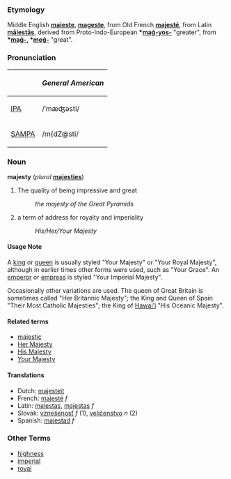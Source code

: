 ===Etymology===
Middle English '''[[maieste]]''', '''[[mageste]]''', from Old French '''[[majesté]]''', from Latin '''[[maiestas|māiestās]]''', derived from Proto-Indo-European '''*[[maǵ-yos-]]''' "greater", from '''*[[maǵ-]], *[[meǵ-]]''' "great".

===Pronunciation===
{| border=1 cellpadding=5
! !! ''General American''
|-
| [[w:IPA|IPA]] || /ˈmæʤəsti/
|-
| [[w:SAMPA|SAMPA]] || /m{dZ@sti/
|}

===Noun===
'''majesty''' (''plural'' '''[[majesties]]''')

# The quality of being impressive and great
#: ''the majesty of the Great Pyramids''
# a term of address for royalty and imperiality
#: ''His/Her/Your Majesty''

====Usage Note====
A [[king]] or [[queen]] is usually styled "Your Majesty" or "Your Royal Majesty", although in earlier times other forms were used, such as "Your Grace".  An [[emperor]] or [[empress]] is styled "Your Imperial Majesty".

Occasionally other variations are used.  The queen of Great Britain is sometimes called "Her Britannic Majesty"; the King and Queen of Spain "Their Most Catholic Majesties"; the King of [[Hawai'i]] "His Oceanic Majesty".

====Related terms====
*[[majestic]]
*[[Her Majesty]]
*[[His Majesty]]
*[[Your Majesty]]

====Translations====
*Dutch: [[majesteit]]
*French: [[majesté]] ''f''
*Latin: [[maiestas]], [[majestas]] ''f''
*Slovak: [[vznešenosť]] ''f'' (1), [[veličenstvo]] ''n'' (2)
*Spanish: [[majestad]] ''f''

===Other Terms===
*[[highness]]
*[[imperial]]
*[[royal]]